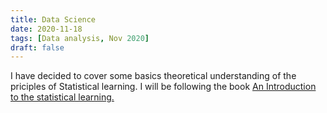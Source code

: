 ```yaml
---
title: Data Science 
date: 2020-11-18
tags: [Data analysis, Nov 2020]
draft: false
---
```

I have decided to cover some basics theoretical understanding of the priciples of Statistical learning. I will be following the book <a href = "http://faculty.marshall.usc.edu/gareth-james/ISL/ISLR%20Seventh%20Printing.pdf"> An Introduction to the statistical learning.</a>
